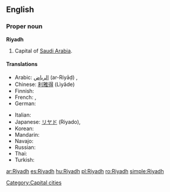 ==English==
{{wikipedia}}
===Proper noun===
'''Riyadh'''

# Capital of [[Saudi Arabia]].

====Translations====
{{trans-top|capital of Saudi Arabia}}
* Arabic: [[الرياض]] (ar-Riyāḍ) {{m}},  {{t|ar|الرياض|m|tr=al-RiyaaD|sc=Arab}}
* Chinese: [[利雅得]] (Lìyǎde)
* Finnish: {{t+|fi|Riad}}
* French: {{t-|fr|Riyad|m}}, {{t-|fr|Riad|m}}
* German: {{t-|de|Riad|n}}
{{trans-mid}}
* Italian: {{t-|it|Riad|f}}
* Japanese: [[リヤド]] (Riyado),  {{t|ja|リヤド|tr=Riyado|sc=Jpan}}
* Korean: {{t|ko|리야드|tr=Liyadeu|sc=Kore}}
* Mandarin: {{t|zh|利雅得|tr=Lìyǎde|sc=Hani}}
* Navajo: {{tø|nv|Wiyáád}}
* Russian: {{t+|ru|Эр-Рияд|m|tr=Er-Rijád|sc=Cyrl}}
* Thai: {{t|th|ริยาด|tr=rí-yâat|sc=Thai}}
* Turkish: {{t-|tr|Riyad}}
{{trans-bottom}}

[[Category:Capital cities]]

[[ar:Riyadh]]
[[es:Riyadh]]
[[hu:Riyadh]]
[[pl:Riyadh]]
[[ro:Riyadh]]
[[simple:Riyadh]]